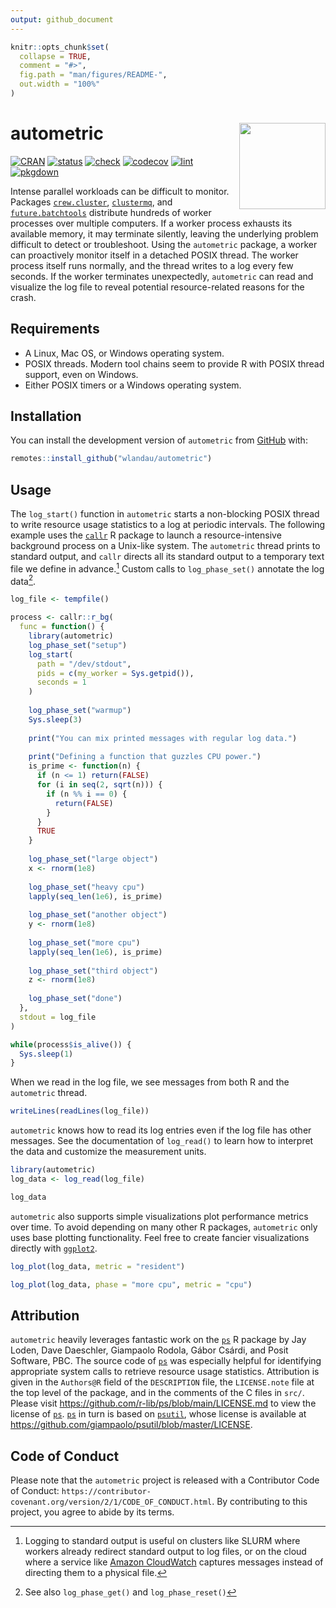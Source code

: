 ```yaml
---
output: github_document
---
```


```r
knitr::opts_chunk$set(
  collapse = TRUE,
  comment = "#>",
  fig.path = "man/figures/README-",
  out.width = "100%"
)
```

# autometric <a href="https://wlandau.github.io/autometric/"><img src="man/figures/logo-readme.png" align="right" height="138" /></a>

[![CRAN](https://www.r-pkg.org/badges/version/autometric)](https://CRAN.R-project.org/package=autometric)
[![status](https://www.repostatus.org/badges/latest/active.svg)](https://www.repostatus.org/#active)
[![check](https://github.com/wlandau/autometric/actions/workflows/check.yaml/badge.svg)](https://github.com/wlandau/autometric/actions?query=workflow%3Acheck)
[![codecov](https://codecov.io/gh/wlandau/autometric/branch/main/graph/badge.svg?token=3T5DlLwUVl)](https://app.codecov.io/gh/wlandau/autometric)
[![lint](https://github.com/wlandau/autometric/actions/workflows/lint.yaml/badge.svg)](https://github.com/wlandau/autometric/actions?query=workflow%3Alint)
[![pkgdown](https://github.com/wlandau/autometric/actions/workflows/pkgdown.yaml/badge.svg)](https://github.com/wlandau/autometric/actions?query=workflow%3Apkgdown)

Intense parallel workloads can be difficult to monitor. Packages [`crew.cluster`](https://wlandau.github.io/crew.cluster/), [`clustermq`](https://mschubert.github.io/clustermq/), and [`future.batchtools`](https://future.batchtools.futureverse.org/) distribute hundreds of worker processes over multiple computers. If a worker process exhausts its available memory, it may terminate silently, leaving the underlying problem difficult to detect or troubleshoot. Using the `autometric` package, a worker can proactively monitor itself in a detached POSIX thread. The worker process itself runs normally, and the thread writes to a log every few seconds. If the worker terminates unexpectedly, `autometric` can read and visualize the log file to reveal potential resource-related reasons for the crash.

## Requirements

* A Linux, Mac OS, or Windows operating system.
* POSIX threads. Modern tool chains seem to provide R with POSIX thread support, even on Windows.
* Either POSIX timers or a Windows operating system.

## Installation

You can install the development version of `autometric` from [GitHub](https://github.com/) with:

```r
remotes::install_github("wlandau/autometric")
```

## Usage

The `log_start()` function in `autometric` starts a non-blocking POSIX thread to write resource usage statistics to a log at periodic intervals. The following example uses the [`callr`](https://callr.r-lib.org/) R package to launch a resource-intensive background process on a Unix-like system. The `autometric` thread prints to standard output, and `callr` directs all its standard output to a temporary text file we define in advance.^[Logging to standard output is useful on clusters like SLURM where workers already redirect standard output to log files, or on the cloud where a service like [Amazon CloudWatch](https://aws.amazon.com/cloudwatch/) captures messages instead of directing them to a physical file.] Custom calls to `log_phase_set()` annotate the log data^[See also `log_phase_get()` and `log_phase_reset()`]. 

```r
log_file <- tempfile()

process <- callr::r_bg(
  func = function() {
    library(autometric)
    log_phase_set("setup")
    log_start(
      path = "/dev/stdout",
      pids = c(my_worker = Sys.getpid()),
      seconds = 1
    )
    
    log_phase_set("warmup")
    Sys.sleep(3)
    
    print("You can mix printed messages with regular log data.")
    
    print("Defining a function that guzzles CPU power.")
    is_prime <- function(n) {
      if (n <= 1) return(FALSE)
      for (i in seq(2, sqrt(n))) {
        if (n %% i == 0) {
          return(FALSE)
        }
      }
      TRUE
    }
    
    log_phase_set("large object")
    x <- rnorm(1e8)
    
    log_phase_set("heavy cpu")
    lapply(seq_len(1e6), is_prime)
    
    log_phase_set("another object")
    y <- rnorm(1e8)
    
    log_phase_set("more cpu")
    lapply(seq_len(1e6), is_prime)
    
    log_phase_set("third object")
    z <- rnorm(1e8)
    
    log_phase_set("done")
  },
  stdout = log_file
)
```

```r
while(process$is_alive()) {
  Sys.sleep(1)
}
```

When we read in the log file, we see messages from both R and the `autometric` thread.

```r
writeLines(readLines(log_file))

```

`autometric` knows how to read its log entries even if the log file has other messages. See the documentation of `log_read()` to learn how to interpret the data and customize the measurement units.

```r
library(autometric)
log_data <- log_read(log_file)

log_data
```

`autometric` also supports simple visualizations plot performance metrics over time. To avoid depending on many other R packages, `autometric` only uses base plotting functionality. Feel free to create fancier visualizations directly with [`ggplot2`](https://ggplot2.tidyverse.org/).

```r
log_plot(log_data, metric = "resident")
```

```r
log_plot(log_data, phase = "more cpu", metric = "cpu")
```

## Attribution

`autometric` heavily leverages fantastic work on the [`ps`](https://ps.r-lib.org/) R package by Jay Loden, Dave Daeschler, Giampaolo Rodola, Gábor Csárdi, and Posit Software, PBC. The source code of [`ps`](https://ps.r-lib.org/) was especially helpful for identifying appropriate system calls to retrieve resource usage statistics. Attribution is given in the `Authors@R` field of the `DESCRIPTION` file, the `LICENSE.note` file at the top level of the package, and in the comments of the C files in `src/`. Please visit <https://github.com/r-lib/ps/blob/main/LICENSE.md> to view the license of [`ps`](https://ps.r-lib.org/). [`ps`](https://ps.r-lib.org/) in turn is based on [`psutil`](https://github.com/giampaolo/psutil), whose license is available at <https://github.com/giampaolo/psutil/blob/master/LICENSE>.

## Code of Conduct

Please note that the `autometric` project is released with a Contributor Code of Conduct: `https://contributor-covenant.org/version/2/1/CODE_OF_CONDUCT.html`. By contributing to this project, you agree to abide by its terms.

